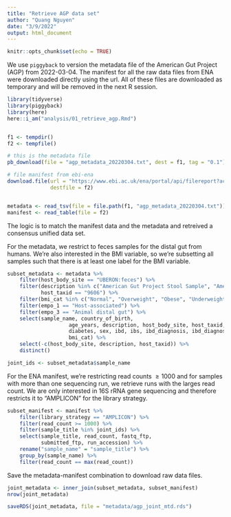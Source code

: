 ```yaml
---
title: "Retrieve AGP data set"
author: "Quang Nguyen"
date: "3/9/2022"
output: html_document
---
```


```r
knitr::opts_chunk$set(echo = TRUE)
```

We use `piggyback` to version the metadata file of the American Gut Project (AGP) from 2022-03-04. The manifest for all the raw data files from ENA were downloaded directly using the url. All of these files are downloaded as temporary and will be removed in the next R session.  

```r
library(tidyverse)
library(piggyback)
library(here)
here::i_am("analysis/01_retrieve_agp.Rmd")


f1 <- tempdir()
f2 <- tempfile()

# this is the metadata file  
pb_download(file = "agp_metadata_20220304.txt", dest = f1, tag = "0.1")

# file manifest from ebi-ena
download.file(url = "https://www.ebi.ac.uk/ena/portal/api/filereport?accession=PRJEB11419&result=read_run&fields=study_accession,sample_accession,run_accession,library_layout,library_strategy,library_source,read_count,fastq_ftp,submitted_ftp,sample_title&format=tsv&download=true&limit=0", 
              destfile = f2)


metadata <- read_tsv(file = file.path(f1, "agp_metadata_20220304.txt"))
manifest <- read_table(file = f2)
```

The logic is to match the manifest data and the metadata and retreived a consensus unified data set.  

For the metadata, we restrict to feces samples for the distal gut from humans. We're also interested in the BMI variable, so we're subsetting all samples such that there is at least one label for the BMI variable.  

```r
subset_metadata <- metadata %>% 
    filter(host_body_site == "UBERON:feces") %>% 
    filter(description %in% c("American Gut Project Stool Sample", "American Gut Project Stool sample"), 
           host_taxid == "9606") %>% 
    filter(bmi_cat %in% c("Normal", "Overweight", "Obese", "Underweight")) %>% 
    filter(empo_1 == "Host-associated") %>% 
    filter(empo_3 == "Animal distal gut") %>% 
    select(sample_name, country_of_birth, 
                    age_years, description, host_body_site, host_taxid, 
                    diabetes, sex, ibd, ibs, ibd_diagnosis, ibd_diagnosis_refined, 
                    bmi_cat) %>% 
    select(-c(host_body_site, description, host_taxid)) %>% 
    distinct()

joint_ids <- subset_metadata$sample_name
```

For the ENA manifest, we're restricting read counts $\geq 1000$ and for samples with more than one sequencing run, we retrieve runs with the larges read count. We are only interested in 16S rRNA gene sequencing and therefore restricts it to "AMPLICON" for the library strategy.   

```r
subset_manifest <- manifest %>% 
    filter(library_strategy == "AMPLICON") %>% 
    filter(read_count >= 1000) %>% 
    filter(sample_title %in% joint_ids) %>% 
    select(sample_title, read_count, fastq_ftp, 
           submitted_ftp, run_accession) %>% 
    rename("sample_name" = "sample_title") %>% 
    group_by(sample_name) %>%
    filter(read_count == max(read_count))
```

Save the metadata-manifest combination to download raw data files.  

```r
joint_metadata <- inner_join(subset_metadata, subset_manifest)
nrow(joint_metadata)

saveRDS(joint_metadata, file = "metadata/agp_joint_mtd.rds")
```

